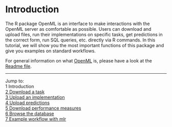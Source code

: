 Introduction
============

The R package OpenML is an interface to make interactions with the OpenML server as comfortable as possible. Users can download and upload files, run their implementations on specific tasks, get
predictions in the correct form, run SQL queries, etc. directly via R commands. In this tutorial, we
will show you the most important functions of this package and give you examples on standard
workflows.

For general information on what [OpenML](http://openml.org/) is, please have a look at the
[Readme file](https://github.com/openml/OpenML/blob/master/README.md).

----------------------------------------------------------------------------------------------------
Jump to:   
1 Introduction  
[2 Download a task](2-Download-a-task.md)  
[3 Upload an implementation](3-Upload-an-implementation.md)  
[4 Upload predictions](4-Upload-predictions.md)  
[5 Download performance measures](5-Download-performance-measures.md)  
[6 Browse the database](6-Browse-the-database.md)  
[7 Example workflow with mlr](7-Example-workflow-with-mlr.md)